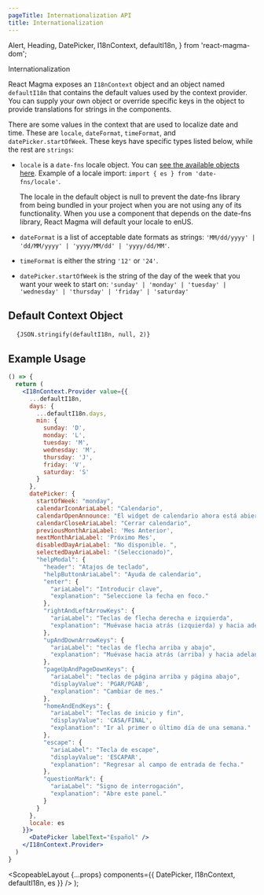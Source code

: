```yaml
---
pageTitle: Internationalization API
title: Internationalization
---
```


  Alert,
  Heading,
  DatePicker,
  I18nContext,
  defaultI18n,
} from 'react-magma-dom';

<DocsHeading type="api">Internationalization</DocsHeading>

React Magma exposes an `I18nContext` object and an object named `defaultI18n` that contains the default
values used by the context provider. You can supply your own object or override specific keys in the object
to provide translations for strings in the components.

There are some values in the context that are used to localize date and time. These are `locale`, `dateFormat`, `timeFormat`,
and `datePicker.startOfWeek`. These keys have specific types listed below, while the rest are `strings`:

- `locale` is a `date-fns` locale object. You can [see the available objects here](https://github.com/date-fns/date-fns/tree/master/src/locale).
  Example of a locale import: `import { es } from 'date-fns/locale'`.

  <Alert variant="warning">
    The locale in the default object is null to prevent the date-fns library
    from being bundled in your project when you are not using any of its
    functionality. When you use a component that depends on the date-fns
    library, React Magma will default your locale to enUS.
  </Alert>

- `dateFormat` is a list of acceptable date formats as strings: `'MM/dd/yyyy' | 'dd/MM/yyyy' | 'yyyy/MM/dd' | 'yyyy/dd/MM'`.

- `timeFormat` is either the string `'12'` or `'24'`.

- `datePicker.startOfWeek` is the string of the day of the week that you want your week to start on: `'sunday' | 'monday' | 'tuesday' | 'wednesday' | 'thursday' | 'friday' | 'saturday'`

## Default Context Object

<pre>
  <code>{JSON.stringify(defaultI18n, null, 2)}</code>
</pre>

## Example Usage

```.jsx
() => {
  return (
    <I18nContext.Provider value={{
      ...defaultI18n,
      days: {
        ...defaultI18n.days,
        min: {
          sunday: 'D',
          monday: 'L',
          tuesday: 'M',
          wednesday: 'M',
          thursday: 'J',
          friday: 'V',
          saturday: 'S'
        }
      },
      datePicker: {
        startOfWeek: "monday",
        calendarIconAriaLabel: "Calendario",
        calendarOpenAnnounce: "El widget de calendario ahora está abierto. Presione la tecla de signo de interrogación para obtener los atajos de teclado para cambiar las fechas.",
        calendarCloseAriaLabel: "Cerrar calendario",
        previousMonthAriaLabel: 'Mes Anterior',
        nextMonthAriaLabel: 'Próximo Mes',
        disabledDayAriaLabel: "No disponible. ",
        selectedDayAriaLabel: "(Seleccionado)",
        "helpModal": {
          "header": "Atajos de teclado",
          "helpButtonAriaLabel": "Ayuda de calendario",
          "enter": {
            "ariaLabel": "Introducir clave",
            "explanation": "Seleccione la fecha en foco."
          },
          "rightAndLeftArrowKeys": {
            "ariaLabel": "Teclas de flecha derecha e izquierda",
            "explanation": "Muévase hacia atrás (izquierda) y hacia adelante (derecha) un día."
          },
          "upAndDownArrowKeys": {
            "ariaLabel": "teclas de flecha arriba y abajo",
            "explanation": "Muévase hacia atrás (arriba) y hacia adelante (abajo) una semana."
          },
          "pageUpAndPageDownKeys": {
            "ariaLabel": "teclas de página arriba y página abajo",
            "displayValue": 'PGAR/PGAB',
            "explanation": "Cambiar de mes."
          },
          "homeAndEndKeys": {
            "ariaLabel": "Teclas de inicio y fin",
            "displayValue": 'CASA/FINAL',
            "explanation": "Ir al primer o último día de una semana."
          },
          "escape": {
            "ariaLabel": "Tecla de escape",
            "displayValue": 'ESCAPAR',
            "explanation": "Regresar al campo de entrada de fecha."
          },
          "questionMark": {
            "ariaLabel": "Signo de interrogación",
            "explanation": "Abre este panel."
          }
        }
      },
      locale: es
    }}>
      <DatePicker labelText="Español" />
    </I18nContext.Provider>
  )
}
```

  <ScopeableLayout
    {...props}
    components={{ DatePicker, I18nContext, defaultI18n, es }}
  />
);
